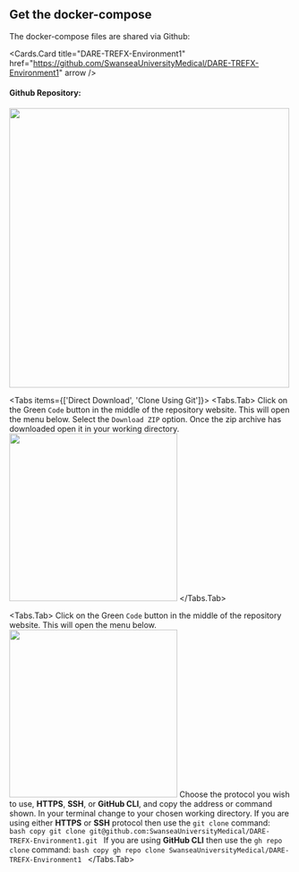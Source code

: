 
## Get the docker-compose 
The docker-compose files are shared via Github:

<Cards.Card
  title="DARE-TREFX-Environment1"
  href="https://github.com/SwanseaUniversityMedical/DARE-TREFX-Environment1"
  arrow
/>

#### Github Repository:
<img src="/images/DARE-TREFX-GitRepo.png" width="500"> </img>

<Tabs items={['Direct Download', 'Clone Using Git']}>
  <Tabs.Tab>
    Click on the Green `Code` button in the middle of the repository website.
    This will open the menu below. Select the `Download ZIP` option.
    Once the zip archive has downloaded open it in your working directory.
    <img src="/images/github_clone_menu.png" width="300"></img>
  </Tabs.Tab>

  <Tabs.Tab>
    Click on the Green `Code` button in the middle of the repository website.
    This will open the menu below.
    <img src="/images/github_clone_menu.png" width="300"></img>
    Choose the protocol you wish to use,
    **HTTPS**, **SSH**, or **GitHub CLI**, and copy the address or command shown.
    In your terminal change to your chosen working directory.
    If you are using either **HTTPS** or **SSH** protocol then use the `git clone` command:    
    ```bash copy
    git clone git@github.com:SwanseaUniversityMedical/DARE-TREFX-Environment1.git
    ```
    If you are using **GitHub CLI** then use the `gh repo clone` command:
    ```bash copy
    gh repo clone SwanseaUniversityMedical/DARE-TREFX-Environment1
    ```
  </Tabs.Tab>
</Tabs>

